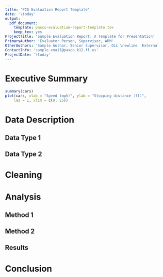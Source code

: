 ```yaml
---
title: 'PCS Evaluation Report Template'
date: '\today'
output:
  pdf_document: 
    template: pasco-evaluation-report-template.tex
    keep_tex: yes
ProjectTitle: 'Sample Evaluation Report: A Template for Presentation'
PrimaryAuthor: 'Evaluator Person, Supervisor, ARM'
OtherAuthors: 'Sample Author, Senior Supervisor, OLL \newline  External Author, Evaluator, Example Inc. \newline'
ContactInfo: 'sample.email@pasco.k12.fl.us'
ProjectDate: '\today'
---
```


# Executive Summary

\lipsum[1]


```r
summary(cars)
plot(cars, xlab = "Speed (mph)", ylab = "Stopping distance (ft)",
    las = 1, xlim = c(0, 25))
```

\lipsum[2-5]

# Data Description

\lipsum[6]

## Data Type 1

\lipsum[7-8]

## Data Type 2

\lipsum[9-10]

# Cleaning

\lipsum[11-13]

# Analysis

\lipsum[14-16]

## Method 1

\lipsum[17-19]

## Method 2 

\lipsum[20-22]

## Results

\lipsum[23-25]

# Conclusion

\lipsum[26-30]
